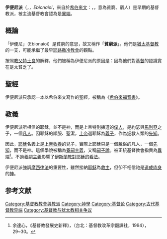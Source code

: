 {{onesource|time=2013-12-06T10:42:24+00:00}}
'''伊便尼派'''（{{lang-en|Ebionism}}，{{lang-grc|Ἐβιωναῖοι}}，''Ebionaioi''，來自於[[希伯來文|希伯來文]]：'''{{rtl-lang|he|אביונים}}'''，''{{lang|he-Latn|Ebyonim}}''，意為貧窮、窮人）是早期的基督教派，被主流基督教會認為是[[異端|異端]]。
==概論==
「伊便尼」（Ebionaioi）是貧窮的意思，故又稱作「'''貧窮派'''」。他們是[[猶太基督教|猶太基督教]]的一支，可能承繼了最早[[耶路撒冷教會|耶路撒冷教會]]的觀點。

按照[[教父|教父]][[特土良|特土良]]的解釋，他們被稱為伊便尼派的原因是：因為他們對[[基督|基督]]的認識實在是太貧乏了。

==聖經==
伊便尼派只承認一本以希伯來文寫作的聖經，被稱為《[[希伯來福音書|希伯來福音書]]》。
==教義==
伊便尼派所相信的耶穌，並不是神，而是上帝特別揀選的[[僕人|僕人]]，是約瑟與[[馬利亞|馬利亞]]之子，一個[[人類|凡人]]。因耶穌的順服、聖潔，[[上帝|上帝]]選耶穌為[[義子|義子]]，作為拯救人類的[[先知|先知]]。

因此，[[耶穌|耶穌]]名義上是[[上帝|上帝]][[收養|收養]]的兒子，實際上耶穌只是一個脫俗的凡人，一個[[先知|先知]]，而不是神。這個學說被稱為[[養嗣主義|養嗣主義]]，又稱[[嗣子說|嗣子說]]。被正統基督教會指責為[[異端|異端]]<ref>余達心，《基督教發展史新釋》，（台北：基督教改革宗翻譯社，1994），29~30。</ref>。不過[[養嗣主義|養嗣主義]]影響了[[伊斯蘭教|伊斯蘭教]][[伊斯蘭教中的耶稣|對耶穌的看法]]。

伊便尼派強調[[摩西律法|摩西律法]]的重要性，雖然接納[[耶穌|耶穌]]為[[救主|救主]]，但卻不相信祂是[[道成肉身|道成肉身]]的[[神|神]]。

==参考文献==
<div class="references-small">
<references />
</div>

[[Category:基督教教會與教派|Category:基督教教會與教派]]
[[Category:神學|Category:神學]]
[[Category:基督论|Category:基督论]]
[[Category:古代基督教异端|Category:古代基督教异端]]
[[Category:基督教与犹太教相关争议|Category:基督教与犹太教相关争议]]